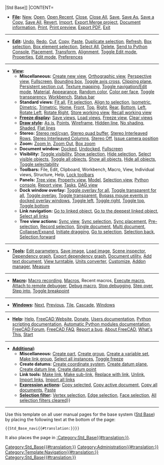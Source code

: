 {{navigation menu 2
|TITLE=[[File:Freecad.svg|24px]] [[Std_Base{{#translation:}}|Std Base]]
|CONTENT=

* '''[[Std_File_Menu{{#translation:}}|File]]:''' [[Std_New{{#translation:}}|New]], [[Std_Open{{#translation:}}|Open]], [[Std_RecentFiles{{#translation:}}|Open Recent]], [[Std_CloseActiveWindow{{#translation:}}|Close]], [[Std_CloseAllWindows{{#translation:}}|Close All]], [[Std_Save{{#translation:}}|Save]], [[Std_SaveAs{{#translation:}}|Save As]], [[Std_SaveCopy{{#translation:}}|Save a Copy]], [[Std_SaveAll{{#translation:}}|Save All]], [[Std_Revert{{#translation:}}|Revert]], [[Std_Import{{#translation:}}|Import]], [[Std_Export{{#translation:}}|Export]],[[Std_MergeProjects{{#translation:}}|Merge project]], [[Std_ProjectInfo{{#translation:}}|Document information]], [[Std_Print{{#translation:}}|Print]], [[Std_PrintPreview{{#translation:}}|Print preview]], [[Std_PrintPdf{{#translation:}}|Export PDF]], [[Std_Quit{{#translation:}}|Exit]]

----

* '''[[Std_Edit_Menu{{#translation:}}|Edit]]:''' [[Std_Undo{{#translation:}}|Undo]], [[Std_Redo{{#translation:}}|Redo]], [[Std_Cut{{#translation:}}|Cut]], [[Std_Copy{{#translation:}}|Copy]], [[Std_Paste{{#translation:}}|Paste]], [[Std_DuplicateSelection{{#translation:}}|Duplicate selection]], [[Std_Refresh{{#translation:}}|Refresh]], [[Std_BoxSelection{{#translation:}}|Box selection]], [[Std_BoxElementSelection{{#translation:}}|Box element selection]], [[Std_SelectAll{{#translation:}}|Select All]], [[Std_Delete{{#translation:}}|Delete]], [[Std_SendToPythonConsole{{#translation:}}|Send to Python Console]], [[Std_Placement{{#translation:}}|Placement]], [[Std_TransformManip{{#translation:}}|Transform]], [[Std_Alignment{{#translation:}}|Alignment]], [[Std_Edit{{#translation:}}|Toggle Edit mode]], [[Std_Propertiest{{#translation:}}|Properties]], [[Std_UserEditMode{{#translation:}}|Edit mode]], [[Std_DlgPreferences{{#translation:}}|Preferences]]

----

* '''[[Std_View_Menu{{#translation:}}|View]]:'''
** '''Miscellaneous:''' [[Std_ViewCreate{{#translation:}}|Create new view]], [[Std_OrthographicCamera{{#translation:}}|Orthographic view]], [[Std_PerspectiveCamera{{#translation:}}|Perspective view]], [[Std_MainFullscreen{{#translation:}}|Fullscreen]], [[Std_SelBoundingBox{{#translation:}}|Bounding box]], [[Std_AxisCross{{#translation:}}|Toggle axis cross]], [[Std_ToggleClipPlane{{#translation:}}|Clipping plane]], [[Part_SectionCut{{#translation:}}|Persistent section cut]], [[Std_TextureMapping{{#translation:}}|Texture mapping]], [[Std_ToggleNavigation{{#translation:}}|Toggle navigation/Edit mode]], [[Std_SetMaterial{{#translation:}}|Material]], [[Std_SetAppearance{{#translation:}}|Appearance]], [[Std_RandomColor{{#translation:}}|Random color]], [[Part_ColorPerFace{{#translation:}}|Color per face]], [[Std_ToggleTransparency{{#translation:}}|Toggle transparency]], [[Std_Workbench{{#translation:}}|Workbench]], [[Std_ViewStatusBar{{#translation:}}|Status bar]]
** '''Standard views:''' [[Std_ViewFitAll{{#translation:}}|Fit all]], [[Std_ViewFitSelection{{#translation:}}|Fit selection]], [[Std_AlignToSelection{{#translation:}}|Align to selection]], [[Std_ViewIsometric{{#translation:}}|Isometric]], [[Std_ViewDimetric{{#translation:}}|Dimetric]], [[Std_ViewTrimetric{{#translation:}}|Trimetric]], [[Std_ViewHome{{#translation:}}|Home]], [[Std_ViewFront{{#translation:}}|Front]], [[Std_ViewTop{{#translation:}}|Top]], [[Std_ViewRight{{#translation:}}|Right]], [[Std_ViewRear{{#translation:}}|Rear]], [[Std_ViewBottom{{#translation:}}|Bottom]], [[Std_ViewLeft{{#translation:}}|Left]], [[Std_ViewRotateLeft{{#translation:}}|Rotate Left]], [[Std_ViewRotateRight{{#translation:}}|Rotate Right]], [[Std_StoreWorkingView{{#translation:}}|Store working view]], [[Std_RecallWorkingView{{#translation:}}|Recall working view]]
** '''[[Std_FreezeViews{{#translation:}}|Freeze display]]:''' [[Std_FreezeViews{{#translation:}}#Save_views|Save views]], [[Std_FreezeViews{{#translation:}}#Load_views|Load views]], [[Std_FreezeViews{{#translation:}}#Freeze_view|Freeze view]], [[Std_FreezeViews{{#translation:}}#Clear_views|Clear views]]
** '''[[Std_DrawStyle{{#translation:}}|Draw style]]:''' [[Std_DrawStyle{{#translation:}}#As_is|As is]], [[Std_DrawStyle{{#translation:}}#Points|Points]], [[Std_DrawStyle{{#translation:}}#Wireframe|Wireframe]], [[Std_DrawStyle{{#translation:}}#Hidden_line|Hidden line]], [[Std_DrawStyle{{#translation:}}#No_shading|No shading]], [[Std_DrawStyle{{#translation:}}#Shaded|Shaded]], [[Std_DrawStyle{{#translation:}}#Flat_lines|Flat lines]]
** '''Stereo:''' [[Std_ViewIvStereoRedGreen{{#translation:}}|Stereo red/cyan]], [[Std_ViewIvStereoQuadBuff{{#translation:}}|Stereo quad buffer]], [[Std_ViewIvStereoInterleavedRows{{#translation:}}|Stereo Interleaved Rows]], [[Std_ViewIvStereoInterleavedColumns{{#translation:}}|Stereo Interleaved Columns]], [[Std_ViewIvStereoOff{{#translation:}}|Stereo Off]], [[Std_ViewIvIssueCamPos{{#translation:}}|Issue camera position]]
** '''Zoom:''' [[Std_ViewZoomIn{{#translation:}}|Zoom In]], [[Std_ViewZoomOut{{#translation:}}|Zoom Out]], [[Std_ViewBoxZoom{{#translation:}}|Box zoom]]
** '''Document window:''' [[Std_ViewDockUndockFullscreen{{#translation:}}#Docked|Docked]], [[Std_ViewDockUndockFullscreen{{#translation:}}#Undocked|Undocked]], [[Std_ViewFullscreen{{#translation:}}|Fullscreen]]
** '''Visibility:''' [[Std_ToggleVisibility{{#translation:}}|Toggle visibility]], [[Std_ShowSelection{{#translation:}}|Show selection]], [[Std_HideSelection{{#translation:}}|Hide selection]], [[Std_SelectVisibleObjects{{#translation:}}|Select visible objects]], [[Std_ToggleObjects{{#translation:}}|Toggle all objects]], [[Std_ShowObjects{{#translation:}}|Show all objects]], [[Std_HideObjects{{#translation:}}|Hide all objects]], [[Std_ToggleSelectability{{#translation:}}|Toggle selectability]]
** '''Toolbars:''' File, Edit, Clipboard, Workbench, Macro, View, Individual views, Structure, Help, [[Std_ToggleToolBarLock{{#translation:}}|Lock toolbars]]
** '''Panels:''' [[Tree_view{{#translation:}}|Tree view]], [[Property_editor{{#translation:}}|Property view]], [[Combo_view{{#translation:}}|Model]], [[Selection_view{{#translation:}}|Selection view]], [[Python_console{{#translation:}}|Python console]], [[Report_view{{#translation:}}|Report view]], [[Task_panel{{#translation:}}|Tasks]], [[DAG_view{{#translation:}}|DAG view]]
** '''Dock window overlay:''' [[Std_DockOverlayAll{{#translation:}}|Toggle overlay for all]],  [[Std_DockOverlayTransparentAll{{#translation:}}|Toggle transparent for all]], [[Std_DockOverlayToggle{{#translation:}}|Toggle overlay]], [[Std_DockOverlayToggleTransparent{{#translation:}}|Toggle transparent]], [[Std_DockOverlayMouseTransparent{{#translation:}}|Bypass mouse events in docked overlay windows]], [[Std_DockOverlayToggleLeft{{#translation:}}|Toggle left]], [[Std_DockOverlayToggleRight{{#translation:}}|Toggle right]], [[Std_DockOverlayToggleTop{{#translation:}}|Toggle top]], [[Std_DockOverlayToggleBottom{{#translation:}}|Toggle bottom]]
** '''Link navigation:''' [[Std_LinkSelectLinked{{#translation:}}|Go to linked object]], [[Std_LinkSelectLinkedFinal{{#translation:}}|Go to the deepest linked object]], [[Std_LinkSelectAllLinks{{#translation:}}|Select all links]]
** '''Tree view actions:''' [[Std_TreeSyncView{{#translation:}}|Sync view]], [[Std_TreeSyncSelection{{#translation:}}|Sync selection]], [[Std_TreeSyncPlacement{{#translation:}}|Sync placement]], [[Std_TreePreSelection{{#translation:}}|Pre-selection]], [[Std_TreeRecordSelection{{#translation:}}|Record selection]], [[Std_TreeSingleDocument{{#translation:}}|Single document]], [[Std_TreeMultiDocument{{#translation:}}|Multi document]], [[Std_TreeCollapseDocument{{#translation:}}|Collapse/Expand]], [[Std_TreeDrag{{#translation:}}|Initiate dragging]], [[Std_TreeSelection{{#translation:}}|Go to selection]], [[Std_SelBack{{#translation:}}|Selection back]], [[Std_SelForward{{#translation:}}|Selection forward]]

----

* '''[[Std_Tools_Menu{{#translation:}}|Tools]]:''' [[Std_DlgParameter{{#translation:}}|Edit parameters]], [[Std_ViewScreenShot{{#translation:}}|Save image]], [[Std_ViewLoadImage{{#translation:}}|Load image]], [[Std_SceneInspector{{#translation:}}|Scene inspector]], [[Std_DependencyGraph{{#translation:}}|Dependency graph]], [[Std_ExportDependencyGraph{{#translation:}}|Export dependency graph]], [[Std_ProjectUtil{{#translation:}}|Document utility]], [[Std_TextDocument{{#translation:}}|Add text document]], [[Std_DemoMode{{#translation:}}|View turntable]], [[Std_UnitsCalculator{{#translation:}}|Units converter]], [[Std_DlgCustomize{{#translation:}}|Customize]], [[Std_AddonMgr{{#translation:}}|Addon manager]], [[Std_Measure{{#translation:}}|Measure]]

----

* '''[[Std_Macro_Menu{{#translation:}}|Macro]]:''' [[Std_DlgMacroRecord{{#translation:}}|Macro recording]], [[Std_DlgMacroExecute{{#translation:}}|Macros]], Recent macros, [[Std_DlgMacroExecuteDirect{{#translation:}}|Execute macro]], [[Std_MacroAttachDebugger{{#translation:}}|Attach to remote debugger]], [[Std_MacroStartDebug{{#translation:}}|Debug macro]], [[Std_MacroStopDebug{{#translation:}}|Stop debugging]], [[Std_MacroStepOver{{#translation:}}|Step over]], [[Std_MacroStepInto{{#translation:}}|Step into]], [[Std_ToggleBreakpoint{{#translation:}}|Toggle breakpoint]]

----

* '''[[Std_Windows_Menu{{#translation:}}|Windows]]:''' [[Std_ActivateNextWindow{{#translation:}}|Next]], [[Std_ActivatePrevWindow{{#translation:}}|Previous]], [[Std_TileWindows{{#translation:}}|Tile]], [[Std_CascadeWindows{{#translation:}}|Cascade]], [[Std_Windows{{#translation:}}|Windows]]

----

* '''[[Std_Help_Menu{{#translation:}}|Help]]:''' [[Std_OnlineHelp{{#translation:}}|Help]], [[Std_FreeCADWebsite{{#translation:}}|FreeCAD Website]], [[Std_FreeCADDonation{{#translation:}}|Donate]], [[Std_FreeCADUserHub{{#translation:}}|Users documentation]], [[Std_FreeCADPowerUserHub{{#translation:}}|Python scripting documentation]], [[Std_PythonHelp{{#translation:}}|Automatic Python modules documentation]], [[Std_FreeCADForum{{#translation:}}|FreeCAD Forum]], [[Std_FreeCADFAQ{{#translation:}}|FreeCAD FAQ]], [[Std_ReportBug{{#translation:}}|Report a bug]], [[Std_About{{#translation:}}|About FreeCAD]], [[Std_WhatsThis{{#translation:}}|What's This]], [[Start_Start{{#translation:}}|Start]]

----

* '''[[Std_Base{{#translation:}}|Additional]]:'''
** '''Miscellaneous:''' [[Std_Part{{#translation:}}|Create part]], [[Std_Group{{#translation:}}|Create group]], [[Std_VarSet{{#translation:}}|Create a variable set]], [[Std_LinkMakeGroup{{#translation:}}|Make link group]], [[Std_TreeSelectAllInstances{{#translation:}}|Select all instances]], [[Std_ToggleFreeze{{#translation:}}|Toggle freeze]]
** '''Create datums:''' [[Part_CoordinateSystem{{#translation:}}|Create coordinate system]], [[Part_DatumPlane{{#translation:}}|Create datum plane]], [[Part_DatumLine{{#translation:}}|Create datum line]], [[Part_DatumPoint{{#translation:}}|Create datum point]]
** '''Link tools:''' [[Std_LinkMake{{#translation:}}|Make link]], [[Std_LinkMakeRelative{{#translation:}}|Make sub-link]], [[Std_LinkReplace{{#translation:}}|Replace with link]], [[Std_LinkUnlink{{#translation:}}|Unlink]], [[Std_LinkImport{{#translation:}}|Import links]], [[Std_LinkImportAll{{#translation:}}|Import all links]]
** '''[[Std_Expressions{{#translation:}}|Expression actions]]:''' [[Std_Expressions{{#translation:}}#Copy_selected|Copy selected]], [[Std_Expressions{{#translation:}}#Copy_active_document|Copy active document]], [[Std_Expressions{{#translation:}}#Copy_all_documents|Copy all documents]], [[Std_Expressions{{#translation:}}#Paste|Paste]]
** '''[[Part_SelectFilter{{#translation:}}|Selection filter]]:''' [[Part_SelectFilter{{#translation:}}#Vertex_selection|Vertex selection]], [[Part_SelectFilter{{#translation:}}#Edge_selection|Edge selection]], [[Part_SelectFilter{{#translation:}}#Face_selection|Face selection]], [[Part_SelectFilter{{#translation:}}#All_selection_filters_cleared|All selection filters cleared]]}}<includeonly>[[Category:Std_Base{{#translation:}}]]</includeonly><noinclude>

----

Use this template on all user manual pages for the base system ([[Std_Base|Std Base]]) by placing the following text at the bottom of the page:
 <nowiki>{{Std_Base_navi{{#translation:}}}}</nowiki>

It also places the page in [[:Category:Std_Base{{#translation:}}]].
[[Category:Administration{{#translation:}}]]
[[Category:Template:Navigation{{#translation:}}]]
[[Category:Std_Base{{#translation:}}]]
</noinclude>